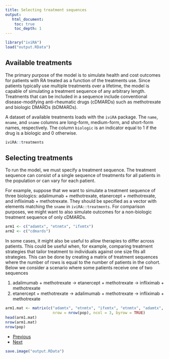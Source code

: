 ```yaml
---
title: Selecting treatment sequences
output: 
   html_document:
    toc: true
    toc_depth: 1
---
```


```r
library("iviRA")
load("output.RData")
```

## Available treatments
The primary purpose of the model is to simulate health and cost outcomes for patients with RA treated as a function of the treatments use. Since patients typically use multiple treatments over a lifetime, the model is capable of simulating a treatment sequence of any arbitrary length. Treatments that can be included in a sequence include conventional disease-modifying anti-rheumatic drugs (cDMARDs) such as methotrexate and biologic DMARDs (bDMARDs). 

A dataset of available treatments loads with the `iviRA` package. The `name`, `mname`, and `sname` columns are long-form, medium-form, and short-form names, respectively. The column `biologic` is an indicator equal to 1 if the drug is a biologic and 0 otherwise. 

```r
iviRA::treatments
```

## Selecting treatments
To run the model, we must specify a treatment sequence. The treatment sequence can consist of a single sequence of treatments for all patients in the population or can vary for each patient. 

For example, suppose that we want to simulate a treatment sequence of three biologics: adalimumab + methotrexate, etanercept + methotrexate, and infliximab + methotrexate. They should be specified as a vector with elements matching the `sname` in `iviRA::treatments`. For comparison purposes, we might want to also simulate outcomes for a non-biologic treatment sequence of only cDMARDs.


```r
arm1 <- c("adamtx", "etnmtx", "ifxmtx")
arm2 <- c("cdmards")
```

In some cases, it might also be useful to allow therapies to differ across patients. This could be useful when, for example, comparing treatment strategies that tailor treatment to individuals against one size fits all strategies. This can be done by creating a matrix of treatment sequences where the number of rows is equal to the number of patients in the cohort. Below we consider a scenario where some patients receive one of two sequences

1. adalimumab + methotrexate -> etanercept + methotrexate -> infliximab + methotrexate 
2. etanercept + methotrexate -> adalimumab + methotrexate -> infliximab + methotrexate 

```r
arm1.mat <- matrix(c("adamtx", "etnmtx", "ifxmtx", "etnmtx", "adamtx", "ifxmtx"), 
                     nrow = nrow(pop), ncol = 3, byrow = TRUE)
head(arm1.mat)
nrow(arm1.mat)
nrow(pop)
```

<div>
<ul class="pager">
  <li class="previous"><a href="02-population.html">Previous</a></li>
  <li class="next"><a href="03-structure.html">Next</a></li>
</ul>
</div>

```r
save.image("output.RData")
```